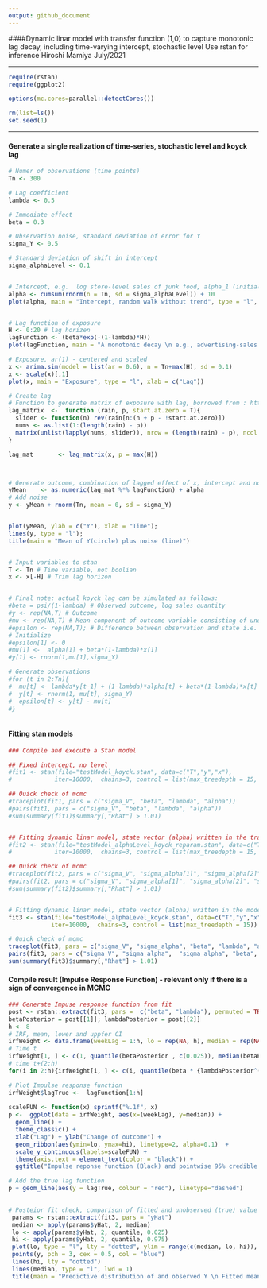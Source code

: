 ```yaml
---
output: github_document
---
```



####Dynamic linar model with transfer function (1,0) to capture monotonic lag decay, including time-varying intercept, stochastic level 
 Use rstan for inference 
 Hiroshi Mamiya 
 July/2021

---

```r
require(rstan)
require(ggplot2)

options(mc.cores=parallel::detectCores())

rm(list=ls())
set.seed(1)

```
---
#### Generate a single realization of time-series, stochastic level and koyck lag

```r
# Numer of observations (time points)
Tn <- 300

# Lag coefficient
lambda <- 0.5 

# Immediate effect 
beta = 0.3

# Observation noise, standard deviation of error for Y 
sigma_Y <- 0.5

# Standard deviation of shift in intercept 
sigma_alphaLevel <- 0.1


# Intercept, e.g.  log store-level sales of junk food, alpha_1 (initial value) is log(10)
alpha <- cumsum(rnorm(n = Tn, sd = sigma_alphaLevel)) + 10
plot(alpha, main = "Intercept, random walk without trend", type = "l", xlab = "Time")


# Lag function of exposure  
H <- 0:20 # lag horizen 
lagFunction <- (beta*exp(-(1-lambda)*H))
plot(lagFunction, main = "A monotonic decay \n e.g., advertising-sales or heatwave-mortality association", type = "l", xlab = c("Lag"))

# Exposure, ar(1) - centered and scaled
x <- arima.sim(model = list(ar = 0.6), n = Tn+max(H), sd = 0.1)
x <- scale(x)[,1]
plot(x, main = "Exposure", type = "l", xlab = c("Lag"))

# Create lag 
# Function to generate matrix of exposure with lag, borrowed from : https://github.com/alastairrushworth/badlm/blob/master/R/lag_matrix.R
lag_matrix	<-	function (rain, p, start.at.zero = T){
  slider <- function(n) rev(rain[n:(n + p - !start.at.zero)])
  nums <- as.list(1:(length(rain) - p))
  matrix(unlist(lapply(nums, slider)), nrow = (length(rain) - p), ncol = p + start.at.zero, byrow = TRUE)
}

lag_mat       <- lag_matrix(x, p = max(H))



# Generate outcome, combination of lagged effect of x, intercept and noise 
yMean    <- as.numeric(lag_mat %*% lagFunction) + alpha
# Add noise
y <- yMean + rnorm(Tn, mean = 0, sd = sigma_Y)


plot(yMean, ylab = c("Y"), xlab = "Time"); 
lines(y, type = "l"); 
title(main = "Mean of Y(circle) plus noise (line)")


# Input variables to stan
T <- Tn # Time variable, not boolian 
x <- x[-H] # Trim lag horizon


# Final note: actual koyck lag can be simulated as follows: 
#beta = psi/(1-lambda) # Observed outcome, log sales quantity
#y <- rep(NA,T) # Outcome
#mu <- rep(NA,T) # Mean component of outcome variable consisting of unobserved state vector 
#epsilon <- rep(NA,T); # Difference between observation and state i.e. [y - mu] for each time 
# Initialize 
#epsilon[1] <- 0
#mu[1] <-  alpha[1] + beta*(1-lambda)*x[1]
#y[1] <- rnorm(1,mu[1],sigma_Y)

# Generate observations
#for (t in 2:Tn){
#  mu[t] <- lambda*y[t-1] + (1-lambda)*alpha[t] + beta*(1-lambda)*x[t] - lambda*epsilon[t-1] 
#  y[t] <- rnorm(1, mu[t], sigma_Y)
#  epsilon[t] <- y[t] - mu[t]
#}



```


#### Fitting stan models

```r
### Compile and execute a Stan model 

## Fixed intercept, no level 
#fit1 <- stan(file="testModel_koyck.stan", data=c("T","y","x"), 
#            iter=10000,  chains=3, control = list(max_treedepth = 15, adapt_delta = 0.95))

## Quick check of mcmc
#traceplot(fit1, pars = c("sigma_V", "beta", "lambda", "alpha"))
#pairs(fit1, pars = c("sigma_V", "beta", "lambda", "alpha"))
#sum(summary(fit1)$summary[,"Rhat"] > 1.01)


## Fitting dynamic linar model, state vector (alpha) written in the transformed parameter block
#fit2 <- stan(file="testModel_alphaLevel_koyck_reparam.stan", data=c("T","y","x"), 
#            iter=10000,  chains=3, control = list(max_treedepth = 15, adapt_delta = 0.95))

## Quick check of mcmc
#traceplot(fit2, pars = c("sigma_V", "sigma_alpha[1]", "sigma_alpha[2]", "scale_alpha", "beta", "lambda", "alpha[1]", "alpha[200]", "alpha[300]"))
#pairs(fit2, pars = c("sigma_V", "sigma_alpha[1]", "sigma_alpha[2]", "scale_alpha", "beta", "lambda", "alpha[1]", "alpha[200]", "alpha[300]"))
#sum(summary(fit2)$summary[,"Rhat"] > 1.01)


# Fitting dynamic linar model, state vector (alpha) written in the model block   
fit3 <- stan(file="testModel_alphaLevel_koyck.stan", data=c("T","y","x"), 
            iter=10000,  chains=3, control = list(max_treedepth = 15))

# Quick check of mcmc
traceplot(fit3, pars = c("sigma_V", "sigma_alpha", "beta", "lambda", "alpha[1]", "alpha[200]", "alpha[300]"))
pairs(fit3, pars = c("sigma_V", "sigma_alpha",  "sigma_alpha", "beta", "lambda", "alpha[1]", "alpha[200]", "alpha[300]"))
sum(summary(fit3)$summary[,"Rhat"] > 1.01)


```



#### Compile result (Impulse Response Function) - relevant only if there is a sign of convergence in MCMC

```r

### Generate Impuse response function from fit 
post <- rstan::extract(fit3, pars =  c("beta", "lambda"), permuted = TRUE, inc_warmup = FALSE)
betaPosterior = post[[1]]; lambdaPosterior = post[[2]]
h <- 8
# IRF, mean, lower and uppfer CI 
irfWeight <- data.frame(weekLag = 1:h, lo = rep(NA, h), median = rep(NA, h),  hi = rep(NA, h))
# Time t
irfWeight[1, ] <- c(1, quantile(betaPosterior , c(0.025)), median(betaPosterior), quantile(betaPosterior , c(0.975)))
# time t+(2:h)
for(i in 2:h){irfWeight[i, ] <- c(i, quantile(beta * {lambdaPosterior^(i-1)}, c(0.025, 0.5,0.975)))} 

# Plot Impulse response function 
irfWeight$lagTrue <-  lagFunction[1:h] 
  
scaleFUN <- function(x) sprintf("%.1f", x)
p <-  ggplot(data = irfWeight, aes(x=(weekLag), y=median)) + 
  geom_line() + 
  theme_classic() +
  xlab("Lag") + ylab("Change of outcome") + 
  geom_ribbon(aes(ymin=lo, ymax=hi), linetype=2, alpha=0.1)  + 
  scale_y_continuous(labels=scaleFUN) + 
  theme(axis.text = element_text(color = "black")) + 
  ggtitle("Impulse reponse function (Black) and pointwise 95% credible range.\n Red dotted line is true lag function")

# Add the true lag function 
p + geom_line(aes(y = lagTrue, colour = "red"), linetype="dashed")

 
# Posteior fit check, comparison of fitted and unobserved (true) value 
 params <- rstan::extract(fit3, pars = "yHat")
 median <- apply(params$yHat, 2, median)
 lo <- apply(params$yHat, 2, quantile, 0.025)
 hi <- apply(params$yHat, 2, quantile, 0.975)
 plot(lo, type = "l", lty = "dotted", ylim = range(c(median, lo, hi)), ylab = expression(Y[t]), xlab = "Time")
 points(y, pch = 3, cex = 0.5, col = "blue")
 lines(hi, lty = "dotted")
 lines(median, type = "l", lwd = 1)
 title(main = "Predictive distribution of and observed Y \n Fitted mean:solid line, 95% credible interval: dotted line, overved Y: cross ")




```
